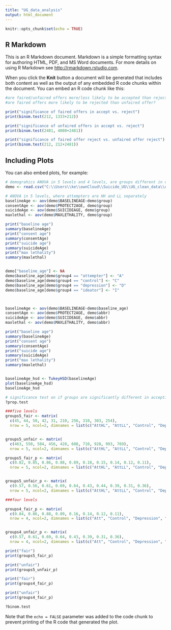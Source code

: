 ```yaml
---
title: "UG_data_analysis"
output: html_document
---
```


```r
knitr::opts_chunk$set(echo = TRUE)
```

## R Markdown

This is an R Markdown document. Markdown is a simple formatting syntax for authoring HTML, PDF, and MS Word documents. For more details on using R Markdown see <http://rmarkdown.rstudio.com>.

When you click the **Knit** button a document will be generated that includes both content as well as the output of any embedded R code chunks within the document. You can embed an R code chunk like this:

```r
#are faired/unfaired offers more/less likely to be accepted than rejected?
#are faired offers more likely to be rejected than unfaired offer?

print("significance of faired offers in accept vs. reject")
print(binom.test(212, 1333+212))

print("significance of unfaired offers in accept vs. reject")
print(binom.test(2481, 4008+2481))

print("significance of faired offer reject vs. unfaired offer reject")
print(binom.test(212, 212+2481))
```

## Including Plots

You can also embed plots, for example:

```r
# demograhics ANOVA in 5 levels and 4 levels, are groups different in demographics?
demo <- read.csv("C:\\Users\\ke\\ownCloud\\Suicide_UG\\UG_clean_data\\ug_demos.csv")

# ANOVA in 5 levels, where attempters are HH and LL separately
baselineAge <- aov(demo$BASELINEAGE~demo$group)
consentAge <- aov(demo$PROTECT2AGE, demo$group)
suicideAge <- aov(demo$SUICIDEAGE, demo$group)
maxlethal <- aov(demo$MAXLETHALITY, demo$group)

print("baseline age")
summary(baselineAge)
print("consent age")
summary(consentAge)
print("suicide age")
summary(suicideAge)
print("max lethality")
summary(maxlethal)


demo["baseline_age"] <- NA
demo$baseline_age[demo$group4 == "attempter"] <- "A"
demo$baseline_age[demo$group4 == "control"] <- "C"
demo$baseline_age[demo$group4 == "depression"] <- "D"
demo$baseline_age[demo$group4 == "ideator"] <- "I"



baselineAge <- aov(demo$BASELINEAGE~demo$baseline_age)
consentAge <- aov(demo$PROTECT2AGE, demo$abbr)
suicideAge <- aov(demo$SUICIDEAGE, demo$abbr)
maxlethal <- aov(demo$MAXLETHALITY, demo$abbr)

print("baseline age")
summary(baselineAge)
print("consent age")
summary(consentAge)
print("suicide age")
summary(suicideAge)
print("max lethality")
summary(maxlethal)


baselineAge_hsd <- TukeyHSD(baselineAge)
plot(baselineAge_hsd)
baselineAge_hsd

```


```r
# significance test on if groups are significantly different in accepting fair/unfair offer.
?prop.test

###five levels
groups5_fair <- matrix(
  c(45, 44, 50, 42, 31, 210, 256, 310, 303, 254),
  nrow = 5, ncol=2, dimnames = list(c("AttHL", "AttLL", "Control", "Depression", "ideator"), c("reject_fair", "accept_fair")))


groups5_unfair <- matrix(
  c(463, 550, 584, 456, 428, 608, 710, 928, 993, 769),
  nrow = 5, ncol=2, dimnames = list(c("AttHL", "AttLL", "Control", "Depression", "ideator"), c("reject_unfair", "accept_unfair")))

groups5_fair_p <- matrix(
  c(0.82, 0.85, 0.86, 0.88, 0.89, 0.18, 0.15, 0.14, 0.12, 0.11),
  nrow = 5, ncol=2, dimnames = list(c("AttHL", "AttLL", "Control", "Depression", "ideator"), c("reject_fair", "accept_fair")))


groups5_unfair_p <- matrix(
  c(0.57, 0.56, 0.61, 0.69, 0.64, 0.43, 0.44, 0.39, 0.31, 0.36),
  nrow = 5, ncol=2, dimnames = list(c("AttHL", "AttLL", "Control", "Depression", "ideator"), c("reject_unfair", "accept_unfair")))

###four levels

groups4_fair_p <- matrix(
  c(0.84, 0.86, 0.88, 0.89, 0.16, 0.14, 0.12, 0.11),
  nrow = 4, ncol=2, dimnames = list(c("Att", "Control", "Depression", "ideator"), c("reject_fair", "accept_fair")))


groups4_unfair_p <- matrix(
  c(0.57, 0.61, 0.69, 0.64, 0.43, 0.39, 0.31, 0.36),
  nrow = 4, ncol=2, dimnames = list(c("Att", "Control", "Depression", "ideator"), c("reject_unfair", "accept_unfair")))

print("fair")
print(groups5_fair_p)

print("unfair")
print(groups5_unfair_p)

print("fair")
print(groups4_fair_p)

print("unfair")
print(groups4_fair_p)

?binom.test
```

Note that the `echo = FALSE` parameter was added to the code chunk to prevent printing of the R code that generated the plot.
